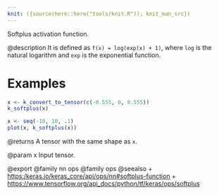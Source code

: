 ```yaml
---
knit: ({source(here::here("tools/knit.R")); knit_man_src})
---
```

Softplus activation function.

@description
It is defined as `f(x) = log(exp(x) + 1)`, where `log` is the natural
logarithm and `exp` is the exponential function.

# Examples
```r
x <- k_convert_to_tensor(c(-0.555, 0, 0.555))
k_softplus(x)
```
```r
x <- seq(-10, 10, .1)
plot(x, k_softplus(x))
```
@returns
A tensor with the same shape as `x`.

@param x
Input tensor.

@export
@family nn ops
@family ops
@seealso
+ <https:/keras.io/keras_core/api/ops/nn#softplus-function>
+ <https://www.tensorflow.org/api_docs/python/tf/keras/ops/softplus>


